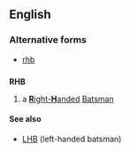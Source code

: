==English==

===Alternative forms===
*[[rhb]]

==={{initialism}}===
'''RHB'''

#{{cricket}} a [[right-handed|'''R'''ight-'''H'''anded]] [[batsman|Batsman]]


====See also====
*[[LHB]] (left-handed batsman)